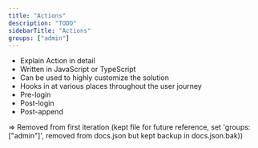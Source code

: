 ```yaml
---
title: "Actions"
description: "TODO"
sidebarTitle: "Actions"
groups: ["admin"]
---
```


- Explain Action in detail
- Written in JavaScript or TypeScript
- Can be used to highly customize the solution
- Hooks in at various places throughout the user journey
- Pre-login
- Post-login
- Post-append

=> Removed from first iteration (kept file for future reference, set 'groups: ["admin"]', removed from docs.json but kept backup in docs.json.bak))
